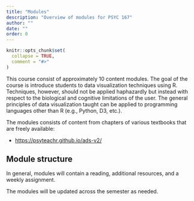 ```yaml
---
title: "Modules"
description: "Overview of modules for PSYC 167"
author: ""
date: ""
order: 0 
---
```


```r
knitr::opts_chunk$set(
  collapse = TRUE,
  comment = "#>"
)
```

This course consist of approximately 10 content modules. The goal of the course is introduce students to data visualization techniques using R. Techniques, however, should not be applied haphazardly but instead with respect to the biological and cognitive limitations of the user. The general principles of data visualization taught can be applied to programming languages other than R (e.g., Python, D3, etc.).

The modules consists of content from chapters of various textbooks that are freely available:

- <https://psyteachr.github.io/ads-v2/>

## Module structure

In general, modules will contain a reading, additional resources, and a weekly assignment.

The modules will be updated across the semester as needed.

